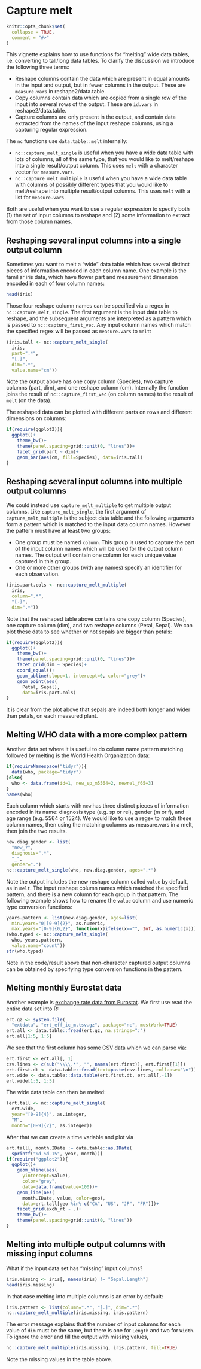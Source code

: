<!--
%\VignetteEngine{knitr::knitr}
%\VignetteIndexEntry{vignette 3: capture melt}
-->

# Capture melt

```r
knitr::opts_chunk$set(
  collapse = TRUE,
  comment = "#>"
)
```

This vignette explains how to use functions for "melting" wide data
tables, i.e. converting to tall/long data tables. To clarify the
discussion we introduce the following three terms:

* Reshape columns contain the data which are present in equal amounts
  in the input and output, but in fewer columns in the output.
  These are `measure.vars` in reshape2/data.table.
* Copy columns contain data which are copied from a single row of the
  input into several rows of the output. These are `id.vars`
  in reshape2/data.table.
* Capture columns are only present in the output, and contain data
  extracted from the names of the input reshape columns,
  using a capturing regular expression.
  
The `nc` functions use `data.table::melt` internally:

* `nc::capture_melt_single` is useful when you have a wide data table
  with lots of columns, all of the same type, that you would like to
  melt/reshape into a single result/output column. This uses `melt`
  with a character vector for `measure.vars`.
* `nc::capture_melt_multiple` is useful when you have a wide data
  table with columns of possibly different types that you would like
  to melt/reshape into multiple result/output columns. This uses
  `melt` with a list for `measure.vars`.

Both are useful when you want to use a regular expression to specify
both (1) the set of input columns to reshape and (2) some information
to extract from those column names.

## Reshaping several input columns into a single output column

Sometimes you want to melt a "wide" data table which has several
distinct pieces of information encoded in each column name. One
example is the familiar iris data, which have flower part and
measurement dimension encoded in each of four column names:

```r
head(iris)
```

Those four reshape column names can be specified via a regex in
`nc::capture_melt_single`. The first argument is the input data table
to reshape, and the subsequent arguments are interpreted as a pattern
which is passed to `nc::capture_first_vec`. Any input column names
which match the specified regex will be passed as `measure.vars` to
`melt`:

```r
(iris.tall <- nc::capture_melt_single(
  iris,
  part=".*",
  "[.]",
  dim=".*",
  value.name="cm"))
```

Note the output above has one copy column (Species), two capture
columns (part, dim), and one reshape column (cm). Internally the
function joins the result of `nc::capture_first_vec` (on column names)
to the result of `melt` (on the data).

The reshaped data can be plotted with different parts on rows and
different dimensions on columns:

```r

if(require(ggplot2)){
  ggplot()+
    theme_bw()+
    theme(panel.spacing=grid::unit(0, "lines"))+
    facet_grid(part ~ dim)+
    geom_bar(aes(cm, fill=Species), data=iris.tall)
}

```

## Reshaping several input columns into multiple output columns

We could instead use `capture_melt_multiple` to get multiple output
columns. Like `capture_melt_single`, the first argument of
`capture_melt_multiple` is the subject data table and the following
arguments form a pattern which is matched to the input data column
names. However the pattern must have at least two groups:

* One group must be named `column`. This group is used to capture the
  part of the input column names which will be used for the output
  column names. The output will contain one column for each unique
  value captured in this group.
* One or more other groups (with any names) specify an identifier for
  each observation.

```r
(iris.part.cols <- nc::capture_melt_multiple(
  iris,
  column=".*",
  "[.]",
  dim=".*"))
```

Note that the reshaped table above contains one copy column (Species),
one capture column (dim), and two reshape columns (Petal, Sepal). We
can plot these data to see whether or not sepals are bigger than
petals:

```r

if(require(ggplot2)){
  ggplot()+
    theme_bw()+
    theme(panel.spacing=grid::unit(0, "lines"))+
    facet_grid(dim ~ Species)+
    coord_equal()+
    geom_abline(slope=1, intercept=0, color="grey")+
    geom_point(aes(
      Petal, Sepal),
      data=iris.part.cols)
}

```

It is clear from the plot above that sepals are indeed both longer and
wider than petals, on each measured plant.

## Melting WHO data with a more complex pattern

Another data set where it is useful to do column name pattern matching
followed by melting is the World Health Organization data:

```r

if(requireNamespace("tidyr")){
  data(who, package="tidyr")
}else{
  who <- data.frame(id=1, new_sp_m5564=2, newrel_f65=3)
}
names(who)

```

Each column which starts with `new` has three distinct pieces of
information encoded in its name: diagnosis type (e.g. sp or rel),
gender (m or f), and age range (e.g. 5564 or 1524). We would like to
use a regex to match these column names, then using the matching
columns as measure.vars in a melt, then join the two results. 

```r
new.diag.gender <- list(
  "new_?",
  diagnosis=".*",
  "_",
  gender=".")
nc::capture_melt_single(who, new.diag.gender, ages=".*")
```

Note the output includes the new reshape column called `value` by
default, as in `melt`. The input reshape column names which matched
the specified pattern, and there is a new column for each group in
that pattern. The following example shows how to rename the `value`
column and use numeric type conversion functions:

```r
years.pattern <- list(new.diag.gender, ages=list(
  min.years="0|[0-9]{2}", as.numeric,
  max.years="[0-9]{0,2}", function(x)ifelse(x=="", Inf, as.numeric(x))))
(who.typed <- nc::capture_melt_single(
  who, years.pattern,
  value.name="count"))
str(who.typed)
```

Note in the code/result above that non-character captured output
columns can be obtained by specifying type conversion functions in the
pattern.

## Melting monthly Eurostat data

Another example is [exchange rate data from
Eurostat](https://ec.europa.eu/eurostat/estat-navtree-portlet-prod/BulkDownloadListing?file=data/ert_eff_ic_m.tsv.gz).
We first use read the entire data set into R:

```r
ert.gz <- system.file(
  "extdata", "ert_eff_ic_m.tsv.gz", package="nc", mustWork=TRUE)
ert.all <- data.table::fread(ert.gz, na.strings=":")
ert.all[1:5, 1:5]
```

We see that the first column has some CSV data which we can parse via:

```r
ert.first <- ert.all[, 1]
csv.lines <- c(sub("\\\\.*", "", names(ert.first)), ert.first[[1]])
ert.first.dt <- data.table::fread(text=paste(csv.lines, collapse="\n"))
ert.wide <- data.table::data.table(ert.first.dt, ert.all[,-1])
ert.wide[1:5, 1:5]
```

The wide data table can then be melted:


```r
(ert.tall <- nc::capture_melt_single(
  ert.wide,
  year="[0-9]{4}", as.integer,
  "M",
  month="[0-9]{2}", as.integer))
```

After that we can create a time variable and plot via

```r

ert.tall[, month.IDate := data.table::as.IDate(
  sprintf("%d-%d-15", year, month))]
if(require("ggplot2")){
  ggplot()+
    geom_hline(aes(
      yintercept=value),
      color="grey",
      data=data.frame(value=100))+
    geom_line(aes(
      month.IDate, value, color=geo),
      data=ert.tall[geo %in% c("CA", "US", "JP", "FR")])+
    facet_grid(exch_rt ~ .)+
    theme_bw()+
    theme(panel.spacing=grid::unit(0, "lines"))
}

```

## Melting into multiple output columns with missing input columns

What if the input data set has "missing" input columns?

```r
iris.missing <- iris[, names(iris) != "Sepal.Length"]
head(iris.missing)
```

In that case melting into multiple columns is an error by default:

```r
iris.pattern <- list(column=".*", "[.]", dim=".*")
nc::capture_melt_multiple(iris.missing, iris.pattern)
```

The error message explains that the number of input columns for each
value of `dim` must be the same, but there is one for `Length` and two
for `Width`. To ignore the error and fill the output with missing
values,

```r
nc::capture_melt_multiple(iris.missing, iris.pattern, fill=TRUE)
```

Note the missing values in the table above.

